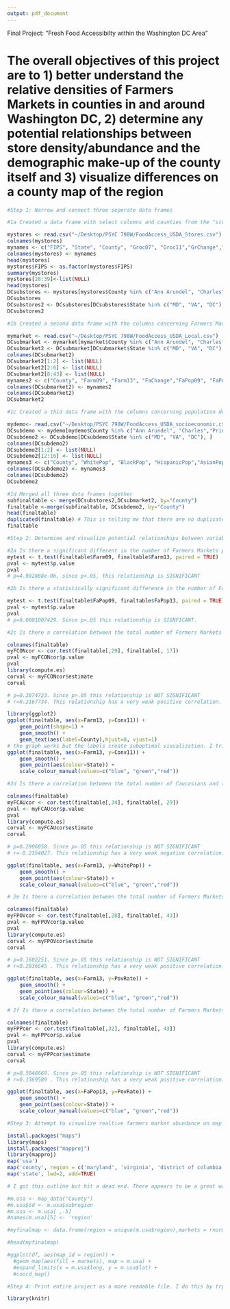 ```yaml
---
output: pdf_document
---
```

Final Project: "Fresh Food Accessibilty within the Washington DC Area"

# The overall objectives of this project are to 1) better understand the relative densities of Farmers Markets in counties in and around Washington DC, 2) determine any potential relationships between store density/abundance and the demographic make-up of the county itself and 3) visualize differences on a county map of the region


```r

#Step 1: Narrow and connect three seperate data frames  

#1a Created a data frame with select columns and counties from the "stores" Excel sheet 

mystores <- read.csv("~/Desktop/PSYC 798W/FoodAccess_USDA_Stores.csv")
colnames(mystores)
mynames <- c("FIPS", "State", "County", "Groc07", "Groc11","GrChange","GrPop07","GrPop11", "GrPopChange", "Super07", "Super11", "SuChange", "SuPop07", "SuPop11" ,"SuPopChange", "Conv07", "Conv11" , "ConChange" , "ConPop07", "ConPop11", "ConPopChange", "Special07","Special11", "SpChange", "SpPop07", "SpPop11","SpPopChange", "Snap08","Snap12","SnChange", "SnPop08", "SnPop12", "SnPopChange", "WIC08", "WIC12","WChange","WPop08", "WPop12", "WPopChange") 
colnames(mystores) <- mynames
head(mystores)
mystores$FIPS <- as.factor(mystores$FIPS)
summary(mystores)
mystores[28:39]<-list(NULL) 
head(mystores)
DCsubstores <- mystores[mystores$County %in% c("Ann Arundel", "Charles","Prince George's", "Montgomery", "Howard", "Loudoun", "Arlington", "Alexandria", "Falls Church", "Fairfax", "Prince William", "Fauquier", "District of Columbia"), ]
DCsubstores
DCsubstores2 <- DCsubstores[DCsubstores$State %in% c("MD", "VA", "DC"), ]
DCsubstores2

#1b Created a second data frame with the columns concerning Farmers Markets from the "local" Excel spread sheet. Changed column labels to match first dataset. 

mymarket <- read.csv("~/Desktop/PSYC 798W/FoodAccess_USDA_Local.csv")
DCsubmarket <- mymarket[mymarket$County %in% c("Ann Arundel", "Charles","Prince George's", "Montgomery", "Howard", "Loudoun", "Arlington", "Alexandria", "Falls Church", "Fairfax", "Prince William", "Fauquier", "District of Columbia"), ]
DCsubmarket2 <- DCsubmarket[DCsubmarket$State %in% c("MD", "VA", "DC"), ]
colnames(DCsubmarket2)
DCsubmarket2[1:2] <- list(NULL)
DCsubmarket2[2:6] <- list(NULL)
DCsubmarket2[8:43] <- list(NULL)
mynames2 <- c("County", "Farm09", "Farm13", "FaChange","FaPop09", "FaPop13","FaPopChange")
colnames(DCsubmarket2) <- mynames2
colnames(DCsubmarket2)
DCsubmarket2

#1c Created a thid data frame with the columns concerning population demographic data from "socioeconomic" Excel spread sheet. Changed column labels

mydemo<- read.csv("~/Desktop/PSYC 798W/FoodAccess_USDA_socioeconomic.csv")
DCsubdemo <- mydemo[mydemo$County %in% c("Ann Arundel", "Charles","Prince George's", "Montgomery", "Howard", "Loudoun", "Arlington", "Alexandria", "Falls Church", "Fairfax", "Prince William", "Fauquier", "District of Columbia"), ]
DCsubdemo2 <- DCsubdemo[DCsubdemo$State %in% c("MD", "VA", "DC"), ]
colnames(DCsubdemo2)
DCsubdemo2[1:2] <- list(NULL)
DCsubdemo2[12:16] <- list(NULL)
mynames3 <- c("County", "WhitePop", "BlackPop", "HispanicPop","AsianPop", "AmIndianPop","IslanderPop","65yrs+","<18yrs", "MedianIncome","PovRate")
colnames(DCsubdemo2) <- mynames3
colnames(DCsubdemo2)
DCsubdemo2

#1d Merged all three data frames together 
subfinaltable <- merge(DCsubstores2,DCsubmarket2, by="County")
finaltable <-merge(subfinaltable, DCsubdemo2, by="County")
head(finaltable)
duplicated(finaltable) # This is telling me that there are no duplicates but there does seem to be some identical rows present after the merge. I left them in but am uncertian how they got there to begin with. 
finaltable
```

```r
#Step 2: Determine and visualize potential relationships between variable categories

#2a Is there a significant different in the number of Farmers Markets per county between 2009-2013
mytest <- t.test(finaltable$Farm09, finaltable$Farm13, paired = TRUE)
pval <- mytest$p.value
pval
# p=4.992888e-06, since p<.05, this relationship is SIGNIFICANT

#2b Is there a statistically significant difference in the number of Farmers Markets per person among counties?

mytest <- t.test(finaltable$FaPop09, finaltable$FaPop13, paired = TRUE)
pval <- mytest$p.value
pval
# p=0.0001007429. Since p<.05 this relationship is SIGNFICANT. 

#2c Is there a correlation between the total number of Farmers Markets  and the number of Convenience Stores within each county?

colnames(finaltable)
myFCONcor <- cor.test(finaltable[,29], finaltable[, 17])
pval <- myFCONcor$p.value
pval
library(compute.es)
corval <- myFCONcor$estimate
corval 

# p=0.2874723. Since p>.05 this relationship is NOT SIGNIFICANT
# r=0.2167734. This relationship has a very weak positive correlation. 

library(ggplot2)
ggplot(finaltable, aes(x=Farm13, y=Conv11)) +
    geom_point(shape=1) +    
    geom_smooth() +
    geom_text(aes(label=County),hjust=0, vjust=1)
# the graph works but the labels create suboptimal visualization. I tried instead to make VA counties red, MD counties green, and DC blue 
ggplot(finaltable, aes(x=Farm13, y=Conv11)) +  
    geom_smooth() +
    geom_point(aes(colour=State)) +
    scale_colour_manual(values=c("blue", "green","red"))

#2d Is there a correlation between the total number of Caucasians and the number of Farmers Markets in each county?

colnames(finaltable)
myFCAUcor <- cor.test(finaltable[,34], finaltable[, 29])
pval <- myFCAUcor$p.value
pval
library(compute.es)
corval <- myFCAUcor$estimate
corval 

# p=0.2906058. Since p>.05 this relationship is NOT SIGNIFICANT
# r=-0.2154027. This relationship has a very weak negative correlation.

ggplot(finaltable, aes(x=Farm13, y=WhitePop)) +  
    geom_smooth() +
    geom_point(aes(colour=State)) +
    scale_colour_manual(values=c("blue", "green","red"))

# 2e Is there a correlation between the total number of Farmers Markets  and the poverty rate within each county?

colnames(finaltable)
myFPOVcor <- cor.test(finaltable[,28], finaltable[, 43])
pval <- myFPOVcor$p.value
pval
library(compute.es)
corval <- myFPOVcor$estimate
corval 

# p=0.1602251. Since p>.05 this relationship is NOT SIGNIFICANT
# r=0.2836645 . This relationship has a very weak positive correlation.

ggplot(finaltable, aes(x=Farm13, y=PovRate)) +  
    geom_smooth() +
    geom_point(aes(colour=State)) +
    scale_colour_manual(values=c("blue", "green","red"))

# 2f Is there a correlation between the total number of Farmers Markets per person and the poverty rate within each county?

colnames(finaltable)
myFPPcor <- cor.test(finaltable[,32], finaltable[, 43])
pval <- myFPPcor$p.value
pval
library(compute.es)
corval <- myFPPcor$estimate
corval 

# p=0.5046669. Since p>.05 this relationship is NOT SIGNIFICANT
# r=0.1369589 . This relationship has a very weak positive correlation.

ggplot(finaltable, aes(x=FaPop13, y=PovRate)) +  
    geom_smooth() +
    geom_point(aes(colour=State)) +
    scale_colour_manual(values=c("blue", "green","red"))
```

```r
#Step 3: Attempt to visualize realtive farmers market abundance on map

install.packages("maps")
library(maps)
install.packages("mapproj")
library(mapproj)
map('usa')
map('county', region = c('maryland', 'virginia', 'district of columbia'))
map('state', lwd=2, add=TRUE) 

# I got this outline but hit a dead end. There appears to be a great way to merge the FIPS values for each county with the map but it is not readily apparent how to do this. I did find a method below that worked for obesity data but when I tried to use my own Farmers Market data, it did not work well and would not show it on the map outline created above.

#m.usa <- map_data("County")
#m.usa$id <- m.usa$subregion
#m.usa <- m.usa[ ,-5]
#names(m.usa)[5] <- 'region'

#myfinalmap <- data.frame(region = unique(m.usa$region),markets = rnorm(length(unique(m.usa$region)), 50, 10),stringsAsFactors = F)

#head(myfinalmap)

#ggplot(df, aes(map_id = region)) +
  #geom_map(aes(fill = markets), map = m.usa) + 
  #expand_limits(x = m.usa$long, y = m.usa$lat) +
  #coord_map()

```

```r
#Step 4: Print entire project as a more readable file. I do this by trying to Knit a PDF. The return is Line 160: "Error in contrib.url(repos, "source")" However, despite this error, all plots were "printed" as pdfs and pngs. 

library(knitr)

````

